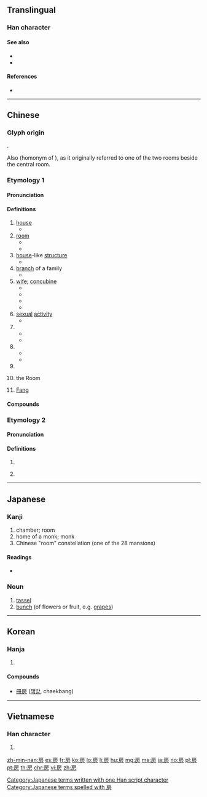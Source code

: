 {{character info/new}}
==Translingual==
{{ja-forms|房|房|房}}
===Han character===
{{Han char|rn=63|rad=戶|as=04|sn=8|four=30227|canj=HSYHS,ISYHS|ids=⿸戶方, ⿸户方, ⿸戸方}}

====See also====
* {{l|mul|屋}}
* {{l|mul|室}}

====References====
* {{Han ref|kx=0415.150|dkj=11714|dj=0759.160|hdz=32260.040|uh=623F|ud=25151|bh=A9D0|bd=43472}}

----

==Chinese==
{{zh-forms}}

===Glyph origin===
{{Han etym}}
{{Han compound|戶|方|c1=s|c2=p|t1=door|ls=psc}}.

Also {{Han compound|戶|方|t1=door|ls=ic}} (homonym of {{och-l|旁|side}}), as it originally referred to one of the two rooms beside the central room.

===Etymology 1===
====Pronunciation====
{{zh-pron
|m=fáng
|c=fong4,fong4-2
|h=pfs=fòng/pióng
|h_note=pióng - surname only
|md=bùng
|mn=pâng/pông/qz,xm,zz:hông/qz:phông
|mn_note=pâng - vernacular; pông/hông/phông - literary
|w=3vaan
|mc=1
|oc=1,2
|cat=n,pn,cls
}}

====Definitions====
{{zh-hanzi}}

# [[house]]
#* {{zh-x|我 一.個.人 在 房 裡|I'm alone in the '''house'''.}}
# [[room]] {{zh-mw|m,c:間}}
#* {{zh-x|我 可以 把 提包 撂 在 你 房 裡 嗎？|Can I dump my bags in your '''room'''?}}
#* {{zh-x|我 已經 把 這 間 房 分 給 你 了。|I have allocated this '''room''' to you.}}
# [[house]]-like [[structure]]
#* {{zh-x|心房|heart (as a house of emotions); cardiac '''atrium'''}}
# [[branch]] of a family
#* {{zh-x|二房|second son and his family}}
# [[wife]]; [[concubine]]
#* {{zh-x|妻房|wife}}
#* {{zh-x|二房|concubine}}
#* {{zh-x|偏房|concubine}}
#* {{zh-x|收房|to take as '''concubine'''}}
# [[sexual]] [[activity]]
#* {{zh-x|行房|to [[go to bed with]]}}
# {{zh-classifier|[[relative]]s}}
#* {{zh-x|三 房 親戚{qi}|three relatives}}
#* {{zh-x|四 房 兄弟|four brothers}}
# {{zh-classifier|[[wives]], [[concubine]]s or [[daughters-in-law]]}}
#* {{zh-x|娶 一 房 側室|to take a concubine}}
#* {{zh-x|兩 房 媳婦|two daughters-in-law}}
# {{zh-classifier|[[fruit]]s|t=[[bunch]]}}
# {{lb|zh|astronomy}} the Room {{gloss|a Chinese constellation, 4th of the [[w:Twenty-Eight_Mansions|Twenty-Eight Mansions]] and part of the [[青龍|Azure Dragon]]}}
# {{surname|lang=zh}} [[Fang]]

====Compounds====
{{zh-der|一房|一房一臥|三合房|三房四妾|三班六房|上房|上書房|下房|丹房|乳房|二房|二房東|伙房|作房|便房|倉房|偏房|健身房|僧房|公事房|六房吏典|六房書吏|冷房|冷氣房|分房減口|刑房|別房|加護病房|占房|危房|右心房|司房|同房|吵房|喜房|單人房|四合房|圓房|土房子|堂房|填房|壽房|大房|太陽能房|套房|奩房|子房|孔目房|完房|官房|官房學派|客房|專房|小房|山房|巡捕房|工房|帳房|平房|幽房|庫房|廂房|廈房|廚房|廠房|廳房|彈子房|後房|後罩房|御書房|御膳房|心房|成房|戲房|房下|房中樂|房中術|房主|房事|房價|房分|房分兄弟|房地|房地產|房基|房契|房奩|房子|房宇|房官|房客|房宿錢|房屋|房屋稅|房山|房帖|房師|房捐|房族|房書|房杜姚宋|房東|房檐|房櫳|房牙子|房狀|房產|房租|房簷|房累|房老|房考|房脊|房臥|房舍|房艙|房荒|房裡|房計|房謀杜斷|房貸|房車|房金|房錢|房門|房間|房闈|房頭|房飯錢|扒房|披房|捕房|排房|排房吏典|探房|敝房|敬事房|文房|文房四士|文房四寶|新房|普通病房|暖房|暖房筵|暗房|曲房|更房|書房|會房|月子房|月房|朝房|本房|柴房|棧房|椒房|槓房|樓房|機房|櫃房|次房|正房|歸房|氈房|民房|河房|洋房|洞房|洞房花燭|活動房屋|添房|渲房|火房|炕房|營房|爐房|牢房|獨守空房|班房|球房|產房|病房|看房子|碉房|碓房|碾房|磨房|票房|票房毒藥|票房紀錄|禪房|私房|私房話|私房買賣|私房錢|科房|稍房|空房|穿房入戶|穿房過屋|箱房|簽押房|粉房|糖房|緣房|繖房花序|繡房|耳房|腰房|膳房|臥房|艙房|花房|花燭洞房|茅房|茶房|草房|莊房|蓮房|藥房|蘭房|號房|蜂房|蜜房|蠣房|行房|親房|該房|談天房|豹房|賀房|賃房|跳房子|躥房越脊|車房|近房|退房|通房|連闥洞房|進房|過房|過房兒子|過房書|遠房|配房|鋪房|鋪面房|長房|門房|開房間|閒房|閨房|陪房|隔房|隔房同輩|隔離病房|雲房|頭房|香房|馬房|高房|鬧房|鬧新房|鬧洞房|鳥房|鴛鴦房|黑房}}

===Etymology 2===
====Pronunciation====
{{zh-pron
|m=fáng,páng
|c=pong4
|h=pfs=
|mn=
|mc=2
|oc=n,1
|cat=
}}

====Definitions====
{{zh-hanzi}}

# {{zh-only|阿房宮|{{w|Epang Palace}}}}
# {{zh-only|房皇|[[wavering]]; [[pacing]] up and down|dot=,}} {{zh-alt-form|彷徨|nocap=1}}

----

==Japanese==

===Kanji===
{{ja-kanji|grade=7|rs=戶04}}

# chamber; room
# home of a monk; monk
# Chinese "room" constellation (one of the 28 mansions)

====Readings====
* {{ja-readings|goon=[[ぼう]] (bō)|kanon=[[ほう]] (hō)|kun=[[ふさ]] (fusa), [[へや]] (heya)}}

===Noun===
{{ja-noun|ふさ}}

# [[tassel]]
# [[bunch]] (of flowers or fruit, e.g. [[grape]]s)

[[Category:Japanese terms written with one Han script character]]
[[Category:Japanese terms spelled with 房]]

----

==Korean==

===Hanja===
{{ko-hanja|hangeul=방|eumhun=방|rv=bang|mr=pang|y=pang}}

# {{defn|lang=ko|sort=戶04}}

====Compounds====
* [[冊房]] ([[책방]], chaekbang)

----

==Vietnamese==

===Han character===
{{vi-hantu|[[phòng]], [[buồng]]|rs=戶04}}

# {{defn|lang=vi|sort=戶04}}

[[zh-min-nan:房]]
[[es:房]]
[[fr:房]]
[[ko:房]]
[[lo:房]]
[[li:房]]
[[hu:房]]
[[mg:房]]
[[ms:房]]
[[ja:房]]
[[no:房]]
[[pl:房]]
[[pt:房]]
[[th:房]]
[[chr:房]]
[[vi:房]]
[[zh:房]]
